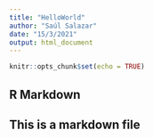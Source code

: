 ```yaml
---
title: "HelloWorld"
author: "Saúl Salazar"
date: "15/3/2021"
output: html_document
---
```


```r
knitr::opts_chunk$set(echo = TRUE)
```

## R Markdown

## This is a markdown file